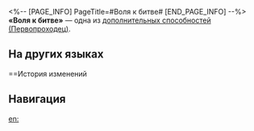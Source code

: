 <%-- [PAGE_INFO]
PageTitle=#Воля к битве#
[END_PAGE_INFO] --%>
{{Навык Инфобокс
|Название         = Воля к битве
|Изображение      = След Воля к битве.png
|Персонаж         = Первопроходец (Разрушение)
|Тип              = Доп. способность
|Возвышение       = 6
|Длительность     = 
|Описание         = Использование навыка или сверхспособности Прорыв: Похоронный хоум-ран наносит выбранному противнику на 25% больше урона.
|Свойство1        = 
|Масштабирование1 = 
}}
'''«Воля к битве»''' — одна из [[дополнительная способность|дополнительных способностей]] [[(Первопроходец)]].

==На других языках==
{{На других языках
|en   = Fighting Will
|zhs  = 斗志
|zht  = 鬥志
|ja   = {{Rubi|闘志|とうし}}
|ko   = 투지
|es   = Voluntad luchadora
|fr   = Soif d'en découdre
|ru   = Воля к битве
|th   = Fighting Will
|vi   = Ý Chí Chiến Đấu
|de   = Kampfeswille
|id   = Fighting Will
|pt   = Desejo de Lutar
}}

==История изменений
{{История изменений|3.5}}

==Навигация==
{{Навык Навбокс|Первопроходец (Разрушение)}}

[[en:]]